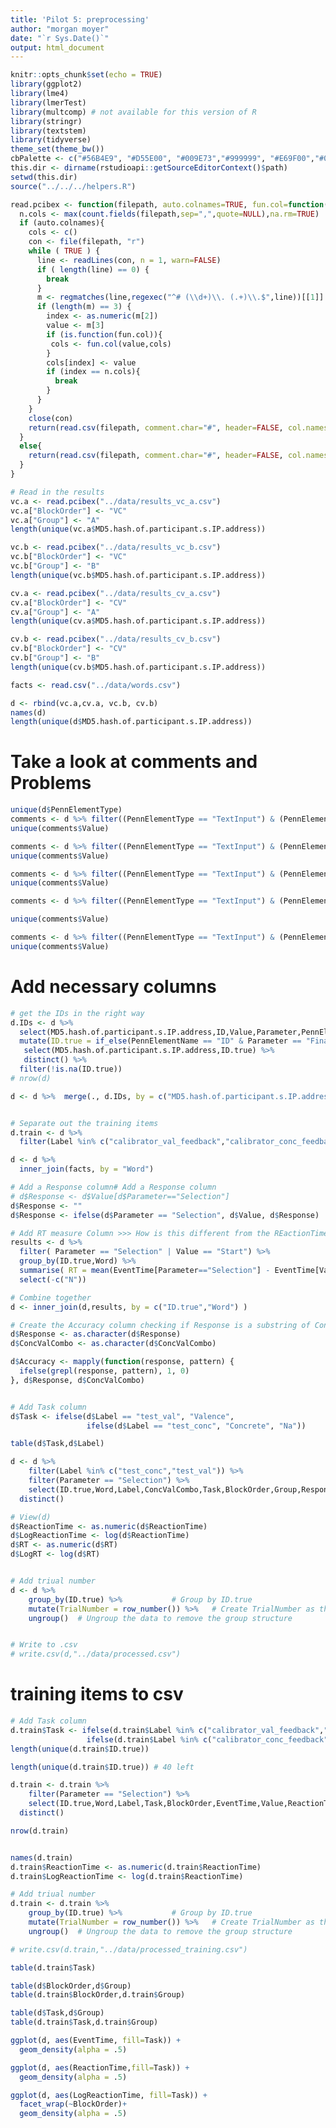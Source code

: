 ```yaml
---
title: 'Pilot 5: preprocessing'
author: "morgan moyer"
date: "`r Sys.Date()`"
output: html_document
---
```


```r
knitr::opts_chunk$set(echo = TRUE)
library(ggplot2)
library(lme4)
library(lmerTest)
library(multcomp) # not available for this version of R
library(stringr)
library(textstem)
library(tidyverse)
theme_set(theme_bw())
cbPalette <- c("#56B4E9", "#D55E00", "#009E73","#999999", "#E69F00","#009E73","#56B4E9", "#D55E00", "#009E73","#999999", "#E69F00","#009E73","#56B4E9", "#D55E00", "#009E73","#999999", "#E69F00","#009E73","#56B4E9", "#D55E00", "#009E73","#999999", "#E69F00","#009E73")
this.dir <- dirname(rstudioapi::getSourceEditorContext()$path)
setwd(this.dir)
source("../../../helpers.R")
```


```r
read.pcibex <- function(filepath, auto.colnames=TRUE, fun.col=function(col,cols){cols[cols==col]<-paste(col,"Ibex",sep=".");return(cols)}) {
  n.cols <- max(count.fields(filepath,sep=",",quote=NULL),na.rm=TRUE)
  if (auto.colnames){
    cols <- c()
    con <- file(filepath, "r")
    while ( TRUE ) {
      line <- readLines(con, n = 1, warn=FALSE)
      if ( length(line) == 0) {
        break
      }
      m <- regmatches(line,regexec("^# (\\d+)\\. (.+)\\.$",line))[[1]]
      if (length(m) == 3) {
        index <- as.numeric(m[2])
        value <- m[3]
        if (is.function(fun.col)){
         cols <- fun.col(value,cols)
        }
        cols[index] <- value
        if (index == n.cols){
          break
        }
      }
    }
    close(con)
    return(read.csv(filepath, comment.char="#", header=FALSE, col.names=cols))
  }
  else{
    return(read.csv(filepath, comment.char="#", header=FALSE, col.names=seq(1:n.cols)))
  }
}

# Read in the results
vc.a <- read.pcibex("../data/results_vc_a.csv")
vc.a["BlockOrder"] <- "VC"
vc.a["Group"] <- "A"
length(unique(vc.a$MD5.hash.of.participant.s.IP.address))

vc.b <- read.pcibex("../data/results_vc_b.csv")
vc.b["BlockOrder"] <- "VC"
vc.b["Group"] <- "B"
length(unique(vc.b$MD5.hash.of.participant.s.IP.address))

cv.a <- read.pcibex("../data/results_cv_a.csv")
cv.a["BlockOrder"] <- "CV"
cv.a["Group"] <- "A"
length(unique(cv.a$MD5.hash.of.participant.s.IP.address))

cv.b <- read.pcibex("../data/results_cv_b.csv")
cv.b["BlockOrder"] <- "CV"
cv.b["Group"] <- "B"
length(unique(cv.b$MD5.hash.of.participant.s.IP.address))

facts <- read.csv("../data/words.csv")

d <- rbind(vc.a,cv.a, vc.b, cv.b)
names(d)
length(unique(d$MD5.hash.of.participant.s.IP.address))
```





# Take a look at comments and Problems
```r
unique(d$PennElementType)
comments <- d %>% filter((PennElementType == "TextInput") & (PennElementName == "Comments"))
unique(comments$Value)

comments <- d %>% filter((PennElementType == "TextInput") & (PennElementName == "Problems"))
unique(comments$Value)

comments <- d %>% filter((PennElementType == "TextInput") & (PennElementName == "NativeLang"))
unique(comments$Value)

comments <- d %>% filter((PennElementType == "TextInput") & (PennElementName == "OtherLangs"))

unique(comments$Value)

comments <- d %>% filter((PennElementType == "TextInput") & (PennElementName == "Gender"))
unique(comments$Value)
```

# Add necessary columns

```r
# get the IDs in the right way
d.IDs <- d %>% 
  select(MD5.hash.of.participant.s.IP.address,ID,Value,Parameter,PennElementName) %>% 
  mutate(ID.true = if_else(PennElementName == "ID" & Parameter == "Final", Value, NA_character_)) %>%  # Value[(PennElementName=="ID") & (Parameter == "Final")])
   select(MD5.hash.of.participant.s.IP.address,ID.true) %>%
   distinct() %>% 
  filter(!is.na(ID.true))
# nrow(d)

d <- d %>%  merge(., d.IDs, by = c("MD5.hash.of.participant.s.IP.address"))


# Separate out the training items
d.train <- d %>% 
  filter(Label %in% c("calibrator_val_feedback","calibrator_conc_feedback","calibrator_val_no_feedback","calibrator_conc_no_feedback"))

d <- d %>% 
  inner_join(facts, by = "Word")

# Add a Response column# Add a Response column
# d$Response <- d$Value[d$Parameter=="Selection"]
d$Response <- ""
d$Response <- ifelse(d$Parameter == "Selection", d$Value, d$Response)

# Add RT measure Column >>> How is this different from the REactionTime column from the code?
results <- d %>%
  filter( Parameter == "Selection" | Value == "Start") %>%
  group_by(ID.true,Word) %>%
  summarise( RT = mean(EventTime[Parameter=="Selection"] - EventTime[Value=="Start"]) , N = length(Value)/2 ) %>% 
  select(-c("N"))

# Combine together
d <- inner_join(d,results, by = c("ID.true","Word") )

# Create the Accuracy column checking if Response is a substring of ConcValCombo
d$Response <- as.character(d$Response)
d$ConcValCombo <- as.character(d$ConcValCombo)

d$Accuracy <- mapply(function(response, pattern) {
  ifelse(grepl(response, pattern), 1, 0)
}, d$Response, d$ConcValCombo)


# Add Task column
d$Task <- ifelse(d$Label == "test_val", "Valence", 
                 ifelse(d$Label == "test_conc", "Concrete", "Na"))

table(d$Task,d$Label)
```


```r
d <- d %>% 
    filter(Label %in% c("test_conc","test_val")) %>% 
    filter(Parameter == "Selection") %>%
    select(ID.true,Word,Label,ConcValCombo,Task,BlockOrder,Group,Response,Accuracy,EventTime,Value,RT,ReactionTime,Key_value_F,Key_value_J,Comments) %>% 
  distinct()

# View(d)
d$ReactionTime <- as.numeric(d$ReactionTime)
d$LogReactionTime <- log(d$ReactionTime)
d$RT <- as.numeric(d$RT)
d$LogRT <- log(d$RT)


# Add triual number
d <- d %>% 
    group_by(ID.true) %>%           # Group by ID.true
    mutate(TrialNumber = row_number()) %>%   # Create TrialNumber as the row number within each group
    ungroup()  # Ungroup the data to remove the group structure


# Write to .csv
# write.csv(d,"../data/processed.csv")

```

# training items to csv

```r

# Add Task column
d.train$Task <- ifelse(d.train$Label %in% c("calibrator_val_feedback","calibrator_val_no_feedback"), "Valence", 
                 ifelse(d.train$Label %in% c("calibrator_conc_feedback","calibrator_conc_no_feedback"), "Concrete", "Na"))
length(unique(d.train$ID.true))

length(unique(d.train$ID.true)) # 40 left

d.train <- d.train %>% 
    filter(Parameter == "Selection") %>%
    select(ID.true,Word,Label,Task,BlockOrder,EventTime,Value,ReactionTime, Key_value_F,Key_value_J,Comments,Group) %>% 
  distinct()

nrow(d.train)


names(d.train)
d.train$ReactionTime <- as.numeric(d.train$ReactionTime)
d.train$LogReactionTime <- log(d.train$ReactionTime)

# Add triual number
d.train <- d.train %>% 
    group_by(ID.true) %>%           # Group by ID.true
    mutate(TrialNumber = row_number()) %>%   # Create TrialNumber as the row number within each group
    ungroup()  # Ungroup the data to remove the group structure

# write.csv(d.train,"../data/processed_training.csv")

table(d.train$Task)

```



```r
table(d$BlockOrder,d$Group)
table(d.train$BlockOrder,d.train$Group)

table(d$Task,d$Group)
table(d.train$Task,d.train$Group)

```



```r
ggplot(d, aes(EventTime, fill=Task)) +
  geom_density(alpha = .5)

ggplot(d, aes(ReactionTime,fill=Task)) +
  geom_density(alpha = .5)

ggplot(d, aes(LogReactionTime, fill=Task)) +
  facet_wrap(~BlockOrder)+
  geom_density(alpha = .5)
```

